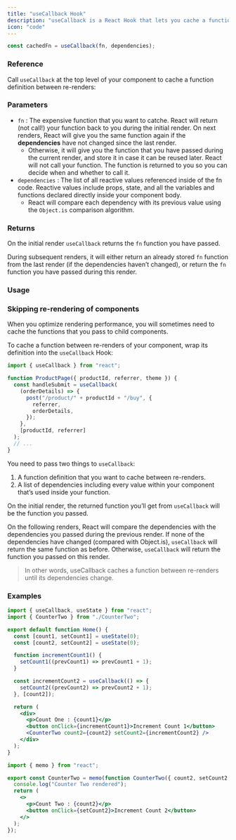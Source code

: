 ```yaml
---
title: "useCallback Hook"
description: "useCallback is a React Hook that lets you cache a function definition between re-renders."
icon: "code"
---
```


```jsx
const cachedFn = useCallback(fn, dependencies);
```

### Reference

Call `useCallback` at the top level of your component to cache a function definition between re-renders:

### Parameters

- `fn` : The expensive function that you want to catche. React will return (not call!) your function back to you during the initial render. On next renders, React will give you the same function again if the **dependencies** have not changed since the last render.
  - Otherwise, it will give you the function that you have passed during the current render, and store it in case it can be reused later. React will not call your function. The function is returned to you so you can decide when and whether to call it.
- `dependencies` : The list of all reactive values referenced inside of the fn code. Reactive values include props, state, and all the variables and functions declared directly inside your component body.
  - React will compare each dependency with its previous value using the `Object.is` comparison algorithm.

### Returns

On the initial render `useCallback` returns the `fn` function you have passed.

During subsequent renders, it will either return an already stored `fn` function from the last render (if the dependencies haven’t changed), or return the `fn` function you have passed during this render.

### Usage

### Skipping re-rendering of components

When you optimize rendering performance, you will sometimes need to cache the functions that you pass to child components.

To cache a function between re-renders of your component, wrap its definition into the `useCallback` Hook:

```jsx
import { useCallback } from "react";

function ProductPage({ productId, referrer, theme }) {
  const handleSubmit = useCallback(
    (orderDetails) => {
      post("/product/" + productId + "/buy", {
        referrer,
        orderDetails,
      });
    },
    [productId, referrer]
  );
  // ...
}
```

You need to pass two things to `useCallback`:

1. A function definition that you want to cache between re-renders.
2. A list of dependencies including every value within your component that’s used inside your function.

On the initial render, the returned function you’ll get from `useCallback` will be the function you passed.

On the following renders, React will compare the dependencies with the dependencies you passed during the previous render. If none of the dependencies have changed (compared with Object.is), `useCallback` will return the same function as before. Otherwise, `useCallback` will return the function you passed on this render.

> In other words, useCallback caches a function between re-renders until its dependencies change.

### Examples

<CodeGroup>

```jsx App.jsx
import { useCallback, useState } from "react";
import { CounterTwo } from "./CounterTwo";

export default function Home() {
  const [count1, setCount1] = useState(0);
  const [count2, setCount2] = useState(0);

  function incrementCount1() {
    setCount1((prevCount1) => prevCount1 + 1);
  }

  const incrementCount2 = useCallback(() => {
    setCount2((prevCount2) => prevCount2 + 1);
  }, [count2]);

  return (
    <div>
      <p>Count One : {count1}</p>
      <button onClick={incrementCount1}>Increment Count 1</button>
      <CounterTwo count2={count2} setCount2={incrementCount2} />
    </div>
  );
}
```

```jsx CounterTwo.jsx
import { memo } from "react";

export const CounterTwo = memo(function CounterTwo({ count2, setCount2 }) {
  console.log("Counter Two rendered");
  return (
    <>
      <p>Count Two : {count2}</p>
      <button onClick={setCount2}>Increment Count 2</button>
    </>
  );
});
```

</CodeGroup>
